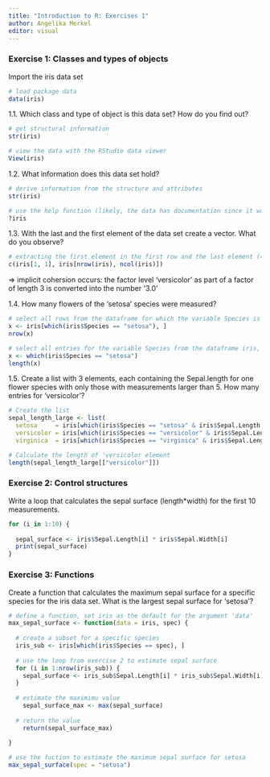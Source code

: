 ```yaml
---
title: "Introduction to R: Exercises 1"
author: Angelika Merkel
editor: visual
---
```


### Exercise 1: Classes and types of objects

Import the iris data set

```r

# load package data
data(iris)

```

1.1. Which class and type of object is this data set? How do you find out?

```r
# get structural information
str(iris)

# view the data with the RStudio data viewer
View(iris)
```

1.2. What information does this data set hold?

```r
# derive information from the structure and attributes
str(iris)

# use the help function (likely, the data has documentation since it was loaded as part of a package)
?iris
```

1.3. With the last and the first element of the data set create a vector. What do you observe?

```r
# extracting the first element in the first row and the last element (= number of rows) in the last column (= number of columns)
c(iris[1, 1], iris[nrow(iris), ncol(iris)])
```

=> implicit cohersion occurs: the factor level 'versicolor' as part of a factor of length 3 is converted into the number '3.0'


1.4. How many flowers of the 'setosa' species were measured?
```r
# select all rows from the dataframe for which the variable Species is 'setosa', and count the number of rows
x <- iris[which(iris$Species == "setosa"), ]
nrow(x)

# select all entries for the variable Species from the dataframe iris, and calculate the length of the resulting vector
x <- which(iris$Species == "setosa")
length(x)
```

1.5. Create a list with 3 elements, each containing the Sepal.length for one flower species with only those with measurements larger than 5. How many entries for 'versicolor'?
```r
# Create the list
sepal_length_large <- list(
  setosa     = iris[which(iris$Species == "setosa" & iris$Sepal.Length > 5), 5 ],
  versicolor = iris[which(iris$Species == "versicolor" & iris$Sepal.Length > 5), 5 ],
  virginica  = iris[which(iris$Species == "virginica" & iris$Sepal.Length > 5), 5 ])

# Calculate the length of 'versicolor element
length(sepal_length_large[["versicolor"]])
```


### Exercise 2: Control structures

Write a loop that calculates the sepal surface (length*width) for the first 10 measurements.
```r
for (i in 1:10) {
  
  sepal_surface <- iris$Sepal.Length[i] * iris$Sepal.Width[i]
  print(sepal_surface)
}
```

### Exercise 3: Functions

Create a function that calculates the maximum sepal surface  for a specific species for the iris data set. What is the largest sepal surface for 'setosa'?
```r
# define a function, set iris as the default for the argument 'data'
max_sepal_surface <- function(data = iris, spec) {
  
  # create a subset for a specific species
  iris_sub <- iris[which(iris$Species == spec), ]
  
  # use the loop from exercise 2 to estimate sepal surface
  for (i in 1:nrow(iris_sub)) {
    sepal_surface <- iris_sub$Sepal.Length[i] * iris_sub$Sepal.Width[i]
  }
  
  # estimate the maximimu value
    sepal_surface_max <- max(sepal_surface)
  
  # return the value  
    return(sepal_surface_max)
  
}

# use the fuction to estimate the maximum sepal surface for setosa
max_sepal_surface(spec = "setosa")
```


